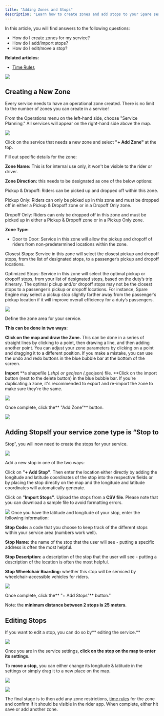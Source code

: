 ```yaml
---
title: "Adding Zones and Stops"
description: "Learn how to create zones and add stops to your Spare service for effective service planning"
---
```


In this article, you will find answers to the following questions:

- How do I create zones for my service?
- How do I add/import stops?
- How do I edit/move a stop?

**Related articles:**

- [Time Rules](/help-center/spare-operations-service-administrators/admins-service-planning-and-setup/time-rules)

![](https://spare-74fa64f80617.intercom-attachments-1.com/i/o/973144693/bff7c74e46941ab88ca2b1b3/AVIkYM91SCxnpYpiZQaMe1P7KSPm7pxNEw.png?expires=1753820100&signature=5c6c81a7c341f29ab3cf240b4158937ac5cedc699c3885bd4301bc669cfa212d&req=fSckF816m4hcFb4f3HP0gPUKQ6jonqwD2tCAd1hvhIEAHX6hAgqrLu1zfVlO%0AuvE%3D%0A)

## Creating a New Zone

Every service needs to have an operational zone created. There is no limit to the number of zones you can create in a service!

From the Operations menu on the left-hand side, choose "Service Planning." All services will appear on the right-hand side above the map.

![](https://spare-74fa64f80617.intercom-attachments-1.com/i/o/973144696/7237583c6907003ea9fffe3b/1kGANl4fFxTl18qfEh5OyTERVGVXqgfl4Q.png?expires=1753820100&signature=3e8863a4c41a22ca6ff44f8c2e03c9030b404adec86716cc1f9446fab640e58e&req=fSckF816m4hZFb4f3HP0gChdc8ae5zv8JaGPzrMsD0JVg%2BOjXsil99YV31A9%0AQl4%3D%0A)

Click on the service that needs a new zone and select **"+ Add Zone"** at the top.

Fill out specific details for the zone:

**Zone Name:** This is for internal use only, it won't be visible to the rider or driver.

**Zone Direction:** this needs to be designated as one of the below options:

Pickup & Dropoff: Riders can be picked up and dropped off within this zone.

Pickup Only: Riders can only be picked up in this zone and must be dropped off in either a Pickup & Dropoff zone or in a Dropoff Only zone.

Dropoff Only: Riders can only be dropped off in this zone and must be picked up in either a Pickup & Dropoff zone or in a Pickup Only zone.

**Zone Type:**

- Door to Door: Service in this zone will allow the pickup and dropoff of riders from non-predetermined locations within the zone.

Closest Stops: Service in this zone will select the closest pickup and dropoff stops, from the list of designated stops, to a passenger’s pickup and dropoff locations.

Optimized Stops: Service in this zone will select the optimal pickup or dropoff stops, from your list of designated stops, based on the duty’s trip itinerary. The optimal pickup and/or dropoff stops may not be the closest stops to a passenger’s pickup or dropoff locations. For instance, Spare Engine may select a pickup stop slightly farther away from the passenger’s pickup location if it will improve overall efficiency for a duty’s passengers.

![](https://spare-74fa64f80617.intercom-attachments-1.com/i/o/973144700/ffd0784990d08e56f39f7cb9/UktweMWqWjkEOEfgulq89PTzrX8THtxh0g.png?expires=1753820100&signature=5cec1a0bf6d8d9ce2ca5633e075b1a24317563c0b2f59997fa877da95ac3f76b&req=fSckF816moFfFb4f3HP0gOU3PtODHTyYITDLQe%2FPAEmkxZ8meP%2Bw8wYRjoke%0AVUY%3D%0A)

Define the zone area for your service.

**This can be done in two ways:**

**Click on the map and draw the Zone.** This can be done in a series of straight lines by clicking to a point, then drawing a line, and then adding another point. You can adjust your zone parameters by clicking on a point and dragging it to a different position. If you make a mistake, you can use the undo and redo buttons in the blue bubble bar at the bottom of the screen.

**Import** **a shapefile (*.shp) or geojson (*.geojson) file. **Click on the import button (next to the delete button) in the blue bubble bar. If you're duplicating a zone, it's recommended to export and re-import the zone to make sure they're the same.

![](https://spare-74fa64f80617.intercom-attachments-1.com/i/o/973144701/24ea7ff0650eab93e7e0dda6/qyYHfKv-B0C9xlqcVC6ZV5K4JkY2pCGggQ.png?expires=1753820100&signature=c59e47b338e3f21c365c2fa25c0ca8f18572fc00c06d246a52691bc4fb823b5c&req=fSckF816moFeFb4f3HP0gNgmdcDI%2B4nBJXtnHExQSfxR%2BNqw%2BYYLaW09CDqo%0ATYk%3D%0A)

Once complete, click the** "Add Zone"** button.

![](https://spare-74fa64f80617.intercom-attachments-1.com/i/o/973144703/b087279b3b0988a7c8d8ceba/HVUl0oRrFd8uI_wx3EI7Mjiqdb4ca2ecgw.png?expires=1753820100&signature=7d0926df1e5a34a91f53795d5fd1eda1f02a404b08179ba1c27e9f6622cf49a1&req=fSckF816moFcFb4f3HP0gO5sWkUTisvVr%2FSGJLBzciT1V92K6IuLYAV1SN%2FF%0AFn8%3D%0A)

## Adding StopsIf your service zone type is “Stop to 

Stop”, you will now need to create the stops for your service.

![](https://spare-74fa64f80617.intercom-attachments-1.com/i/o/973144705/c93d7a3862d1c4a81904fd33/v_7-8raV8kXgcBl38EAtAyupXY0HhWqwjg.png?expires=1753820100&signature=e8ba6588570fff25838e6e728a02890b6a0ce0a1da4fd75dec4375aa33027662&req=fSckF816moFaFb4f3HP0gP%2FWMtv5o%2Fr7R2O%2F2TS9IIHg7siP2NOBR8L1ZsuK%0AZBA%3D%0A)

Add a new stop in one of the two ways:

Click on **"+ Add Stop"**. Then enter the location either directly by adding the longitude and latitude coordinates of the stop into the respective fields or by placing the stop directly on the map and the longitude and latitude coordinates will automatically generate.

Click on **"Import Stops"**. Upload the stops from a **CSV file**. Please note that you can download a sample file to avoid formatting errors.

![](https://spare-74fa64f80617.intercom-attachments-1.com/i/o/976758036/3d51b62cfbf9d82d44d3ed3b/B_CxYLjoUX0esbVrRvtzJxGPXQEd0Oa9yw.png?expires=1753820100&signature=5ec47a3b9dd9ec145deb4b2c142de5fb9d115d2fadb48203218b7af7c48d491a&req=fSchEcx2nYJZFb4f3HP0gN%2Bz%2B2dK9cQJofYo%2Bjd8qwaf910Fe0hsuYaeYpKo%0A44I%3D%0A)
Once you have the latitude and longitude of your stop, enter the following information:

**Stop Code:** a code that you choose to keep track of the different stops within your service area (numbers work well).

**Stop Name:** the name of the stop that the user will see - putting a specific address is often the most helpful.

**Stop Description:** a description of the stop that the user will see - putting a description of the location is often the most helpful.

**Stop Wheelchair Boarding:** whether this stop will be serviced by wheelchair-accessible vehicles for riders.

![](https://spare-74fa64f80617.intercom-attachments-1.com/i/o/973144708/d8eb6d60d0cfee010fbb0c4e/X8rdpCE3Pi6FC97REidMn8Mzf26nUjScaw.png?expires=1753820100&signature=07e707355662dd24ff7923accfe4f60ebe11b49a87bbe3cb6db318674695570b&req=fSckF816moFXFb4f3HP0gJKRGNksYETvIOVrecGKER18NFUOMObMFEYb8C3O%0A0II%3D%0A)

Once complete, click the** "+ Add Stops"** button."

Note: the **minimum distance between 2 stops is 25 meters**.

## Editing Stops

If you want to edit a stop, you can do so by** editing the service.** 

![](https://spare-74fa64f80617.intercom-attachments-1.com/i/o/973144710/672fc33c87f116139cb32c26/S2BweiqhHGz43mUNuGxx6u87eQ0IFecULg.png?expires=1753820100&signature=670f4cfd31842a3593f10072555f30c3d68a9725568a66062cfc7dde851719d2&req=fSckF816moBfFb4f3HP0gNOn6BMQwo2LS0o1P08kJR9L7OZKFOgodpkmbtCR%0AJ4A%3D%0A)

Once you are in the service settings, **click on the stop on the map to enter its settings**. 

To **move a stop,** you can either change its longitude & latitude in the settings or simply drag it to a new place on the map.

![](https://spare-74fa64f80617.intercom-attachments-1.com/i/o/973144713/a1105627ecb60813e730bfef/dwkqQCISlQP1kZOYT-NT36TY2JigwZkcPA.png?expires=1753820100&signature=10127531b04c24a7aca4c90df15ef1b71b5df2dc64b4373f8693a3210f41775a&req=fSckF816moBcFb4f3HP0gIvoYKgnTFKqr8k%2B%2BZRaud6ydTNEN%2FsRhi1QvBDN%0AuI8%3D%0A)

![](https://spare-74fa64f80617.intercom-attachments-1.com/i/o/973144717/a517a23c307f3b50dc405115/5MR_aEIGjX6Si1O9mUm0-D0-k1yFKssiVQ.png?expires=1753820100&signature=1519889ed922f1dd3a1699da394abc1f46d56bddb608f436efdcfd6f30d4790b&req=fSckF816moBYFb4f3HP0gP7kLlGQWCvy5kZDuMoGPeGZawl0d68%2BmhNJ8acP%0AhhQ%3D%0A)

The final stage is to then add any zone restrictions, [time rules](https://help.sparelabs.com/en/articles/8994601-time-rules) for the zone and confirm if it should be visible in the rider app. When complete, either hit save or add another zone.
